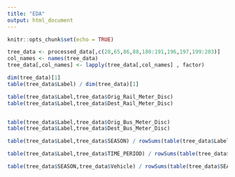 ```yaml
---
title: "EDA"
output: html_document
---
```


```r
knitr::opts_chunk$set(echo = TRUE)
```

```r
tree_data <- processed_data[,c(28,65,86,88,180:191,196,197,199:203)]
col_names <- names(tree_data)
tree_data[,col_names] <- lapply(tree_data[,col_names] , factor)
```

```r
dim(tree_data)[1]
table(tree_data$Label) / dim(tree_data)[1]

table(tree_data$Label,tree_data$Orig_Rail_Meter_Disc)
table(tree_data$Label,tree_data$Dest_Rail_Meter_Disc)


table(tree_data$Label,tree_data$Orig_Bus_Meter_Disc)
table(tree_data$Label,tree_data$Dest_Bus_Meter_Disc)

table(tree_data$Label,tree_data$SEASON) / rowSums(table(tree_data$Label,tree_data$SEASON))

table(tree_data$Label,tree_data$TIME_PERIOD) / rowSums(table(tree_data$Label,tree_data$TIME_PERIOD))

table(tree_data$SEASON,tree_data$Vehicle) / rowSums(table(tree_data$SEASON,tree_data$Vehicle))
```